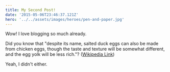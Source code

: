 ```yaml
---
title: My Second Post!
date: '2015-05-06T23:46:37.121Z'
hero: '../../assets/images/heroes/pen-and-paper.jpg'
---
```


Wow! I love blogging so much already.

Did you know that "despite its name, salted duck eggs can also be made from
chicken eggs, though the taste and texture will be somewhat different, and the
egg yolk will be less rich."?
([Wikipedia Link](http://en.wikipedia.org/wiki/Salted_duck_egg))

Yeah, I didn't either.
